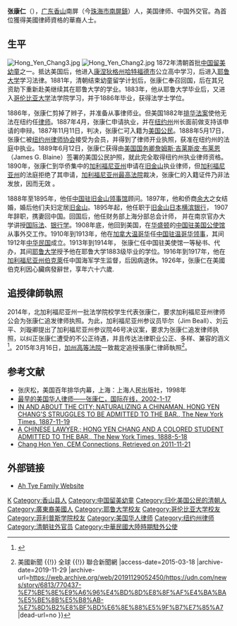 {{Infobox person
| name               = 張康仁
| image              = Hong Yen Chang1.jpg
| alt                = 
| caption            = 
| native_name        = 
| other_names        = 
| birth_name         = <!-- only use if different from name -->
| birth_date         = 1860
| birth_place        = {{QING}}[[廣東|廣東]][[香山縣|香山縣]][[南屏村|南屏村]]
| death_date         = {{death date and age|1926|8|4|1860}}
| death_place        = {{USA}}[[加利福尼亚州|加利福尼亚州]][[柏克萊_(加利福尼亞州)|伯克萊]]
| nationality        = 
| occupation         = 
| years_active       = 
| known_for          = 
| notable_works      = 
| spouse             = {{le|余爱娣|Charlotte Ah Tye Chang}}
}}


'''张康仁'''（{{bd|1860年||1926年|8月4日}}），[[廣東省_(中華民國)|广东]][[香山县|香山]]南屏（今[[珠海市|珠海市]][[南屏鎮|南屏鎮]]）人，美国律师、中国外交官。為首位獲得美國律師資格的華裔人士。

==生平==
[[File:Hong_Yen_Chang3.jpg|thumb]]
[[File:Hong_Yen_Chang2.jpg|thumb]]
1872年清朝首批[[中国留美幼童|中国留美幼童]]之一。抵达美国后，他进入[[康涅狄格州|康涅狄格州]][[哈特福德市|哈特福德市]]公立高中学习，后进入[[耶鲁大学|耶鲁大学]]学习法律。1881年，清朝结束幼童留学计划后，张康仁奉召回国，后在其兄资助下重新赴美继续其在耶鲁大学的学业。1883年，他从耶鲁大学毕业后，又进入[[哥伦比亚大学|哥伦比亚大学]]法学院学习，并于1886年毕业，获得法学士学位。

1886年，张康仁剪掉了辫子，并准备从事律师业。但美国1882年[[排华法案|排华法案]]使他无法在纽约任[[律师|律师]]。1887年4月，张康仁申请执业，并在[[纽约州|纽约州]]州长{{le|大卫·希尔|David Hill}}面前做支持该申请的申辩。1887年11月11日，{{le|纽约市普通诉讼法院|New York Court of Common Pleas}}判决，张康仁可入籍为[[美国公民|美国公民]]。1888年5月17日，张康仁被[[纽约州律师协会|纽约州律师协会]]接受为会员，并得到了律师开业执照，获准在纽约州的法庭中执业。1889年6月12日，张康仁获得由[[美国国务卿|美国国务卿]][[詹姆斯·吉莱斯皮·布莱恩|詹姆斯·吉莱斯皮·布莱恩]]（James G. Blaine）签署的美国公民护照，就此完全取得纽约州执业律师资格。1890年，张康仁到华侨集中的[[加利福尼亚州|加利福尼亚州]]申请在[[旧金山|旧金山]]执业律师，但[[加利福尼亚州|加利福尼亚州]]的法庭拒绝了其申请，[[加利福尼亚州最高法院|加利福尼亚州最高法院]]裁决，张康仁的入籍证件乃非法发放，因而无效 。

1888年至1895年，他任[[中国驻旧金山领事馆|中国驻旧金山领事馆]]顾问。1897年，他和侨商[[余大|余大]]之女{{le|余爱娣|Charlotte Ah Tye Chang}}结婚，婚后他们夫妇定居[[旧金山|旧金山]]。1895年起，他任职于[[旧金山|旧金山]][[日本|日本]][[横滨银行|横滨银行]]， 1907年辞职，携妻回中国。回国后，他任财务部上海分部总会计师， 并在南京官办大学讲授[[国际法|国际法]]、[[银行学|银行学]]。1908年底，他回到美国，在[[華盛頓哥倫比亞特區|华盛顿]]的[[中国驻美国大使馆|中国驻美国公使馆]]从事外交工作。1910年到1913年，他在[[加拿大|加拿大]][[温哥华|温哥华]]任[[中国驻温哥华领事|中国驻温哥华领事]]，其间1912年[[中华民国|中华民国]]成立。1913年到1914年， 张康仁任中国驻美使馆一等秘书、代办，其间[[耶鲁大学|耶鲁大学]]授予他在耶鲁大学1883级毕业的学位。1916年到1917年，他在[[加利福尼亚州|加利福尼亚州]][[伯克萊_(加利福尼亞州)|伯克萊]]任中国海军学生监督，后因病退休。1926年，张康仁在美國伯克利因心臟病發辭世，享年六十六歲.

==追授律師執照==
2014年，北加利福尼亚州一批法学院校学生代表张康仁，要求加利福尼亚州律师公会为张康仁追发律师执照。为此，加利福尼亚州参议员毕尔（Jim Beall）、刘云平、刘璇卿提出了加利福尼亚州参议院46号决议案，要求为张康仁追发律师执照，以纠正张康仁遭受的不公正待遇，并且传达法律职业公正、多样、兼容的涵义<ref>{{Cite web |url=http://news.ifeng.com/a/20140519/40362032_0.shtml |title=华人百年前申请律师执照遭拒 加州议员提案促翻案，凤凰网，2014-05-19 |access-date=2014-05-19 |archive-date=2019-08-04 |archive-url=https://web.archive.org/web/20190804014313/http://news.ifeng.com/a/20140519/40362032_0.shtml |dead-url=no }}</ref>。2015年3月16日，[[加州高等法院|加州高等法院]]一致裁定追授張康仁律師執照<ref>{{Cite web |url=http://udn.com/news/story/6813/770437-%E7%BE%8E%E9%A6%96%E4%BD%8D%E8%8F%AF%E4%BA%BA%E5%BE%8B%E5%B8%AB-%E7%8D%B2%E8%BF%BD%E6%8E%88%E5%9F%B7%E7%85%A7 |title=美首位華人律師 獲追授執照 {{!}} 美國新聞 {{!}} 全球 {{!}} 聯合新聞網 |access-date=2015-03-18 |archive-date=2019-11-29 |archive-url=https://web.archive.org/web/20191129052450/https://udn.com/news/story/6813/770437-%E7%BE%8E%E9%A6%96%E4%BD%8D%E8%8F%AF%E4%BA%BA%E5%BE%8B%E5%B8%AB-%E7%8D%B2%E8%BF%BD%E6%8E%88%E5%9F%B7%E7%85%A7 |dead-url=no }}</ref>。

==参考文献==
{{commonscat|Hong Yen Chang}}
{{reflist}}
*张庆松，美国百年排华内幕，上海：上海人民出版社，1998年
*[http://gb2.chinabroadcast.cn/189/2002-1-17/8@1285.htm 最早的美国华人律师——张康仁，国际在线，2002-1-17]{{Dead link|date=2018年6月 |bot=InternetArchiveBot |fix-attempted=no }}
*[http://query.nytimes.com/gst/abstract.html?res=FA0A10F9355C15738DDDA00994D9415B8784F0D3 IN AND ABOUT THE CITY; NATURALIZING A CHINAMAN. HONG YEN CHANG'S STRUGGLES TO BE ADMITTED TO THE BAR., The New York Times, 1887-11-19]
*[http://query.nytimes.com/gst/abstract.html?res=F2061FFF355C10738DDDA10994DD405B8884F0D3 A CHINESE LAWYER.; HONG YEN CHANG AND A COLORED STUDENT ADMITTED TO THE BAR., The New York Times, 1888-5-18]
*[https://web.archive.org/web/20190803225416/http://www.cemconnections.org/index.php?option=com_content&task=view&id=54 Chang Hon Yen, CEM Connections, Retrieved on 2011-11-21]

==外部链接==
*[https://web.archive.org/web/20110806160336/http://ahtye.multiply.com/ Ah Tye Family Website]

{{宣統元年游學畢業進士}}
{{清朝留美幼童}}

{{Authority control}}

{{DEFAULTSORT:Zhang张}}
[[Category:张姓|K]]
[[Category:香山县人|Category:香山县人]]
[[Category:中国留美幼童|Category:中国留美幼童]]
[[Category:归化美国公民的清朝人|Category:归化美国公民的清朝人]]
[[Category:廣東裔美國人|Category:廣東裔美國人]]
[[Category:耶鲁大学校友|Category:耶鲁大学校友]]
[[Category:哥伦比亚大学校友|Category:哥伦比亚大学校友]]
[[Category:菲利普斯学院校友|Category:菲利普斯学院校友]]
[[Category:美国华人律师|Category:美国华人律师]]
[[Category:纽约州律师|Category:纽约州律师]]
[[Category:清朝驻外官员|Category:清朝驻外官员]]
[[Category:中華民國大陸時期駐外公使|Category:中華民國大陸時期駐外公使]]